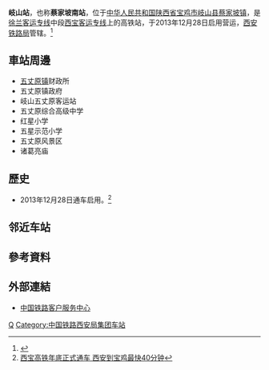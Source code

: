 {{本条目的主题不是|旗山車站}}
{{Expand|time=2016-05-08T12:17:53+00:00}}
{{Infobox China railway station 
|车站名称 =岐山站
|图片 = 
|图片介绍 = 
|车站名称拼音 = Qishan
|英文名称=Qishan Railway Station
|车站代码 = 39023
|电报码 = QAY
|拼音码 = QSH
|车站位置 = [[陕西省|陕西省]][[宝鸡市|宝鸡市]][[岐山县|岐山县]][[蔡家坡镇|蔡家坡镇]]
|坐标 = {{coord|34|16|31.16|N|107|36|29.39|E|display=inline,title}}
|归属 =[[西安铁路局|西安铁路局]]
|线路 = [[徐兰客运专线|徐兰客运专线]]
|车站等级 = 三等站
|月台数目 = 2
|股道数目 = 4
}}
'''岐山站'''，也称'''蔡家坡南站'''，位于[[中华人民共和国|中华人民共和国]][[陕西省|陕西省]][[宝鸡市|宝鸡市]][[岐山县|岐山县]][[蔡家坡镇|蔡家坡镇]]，是[[徐兰客运专线|徐兰客运专线]]中段[[西宝客运专线|西宝客运专线]]上的高铁站，于2013年12月28日启用营运，[[西安铁路局|西安铁路局]]管辖。<ref>{{Cite web |url=http://www.baoji.gov.cn/site/1/html/52/123/105962.htm |title=岐山县县长何宏年检查西宝高铁沿线环境整治工作 |access-date=2016-05-08 |archive-url=https://web.archive.org/web/20170917124612/http://www.baoji.gov.cn/site/1/html/52/123/105962.htm |archive-date=2017-09-17 |dead-url=yes }}</ref>

==車站周邊==
* [[五丈原镇|五丈原镇]]财政所
* 五丈原镇政府
* 岐山五丈原客运站
* 五丈原综合高级中学
* 红星小学
* 五星示范小学
* 五丈原风景区
* 诸葛亮庙

==歷史==
* 2013年12月28日通车启用。<ref>[http://www.nbd.com.cn/articles/2013-12-18/795991.html?all_page=true 西宝高铁年底正式通车 西安到宝鸡最快40分钟]{{Dead link|date=2018年10月 |bot=InternetArchiveBot |fix-attempted=yes }}</ref>

== 邻近车站 ==
{{start rail box|[[File:China_Railways.svg|16px]] [[中国铁路|中国铁路]]}}
{{s-inop|[[杨陵南站|杨陵南站]]|往{{站|徐州东}}方向}}
{{s-line|[[徐兰客运专线|徐兰客运专线]]<br />← 48km 岐山站 41km →}}
{{s-inop|[[宝鸡南站|宝鸡南站]]|往{{站|兰州西}}方向}}
{{end box}}

==參考資料==
{{reflist}}
==外部連結==
* [http://www.12306.cn/mormhweb/ 中国铁路客户服务中心] {{Wayback|url=http://www.12306.cn/mormhweb/ |date=20180205163941 }}
{{China-rail-stub}}
{{徐兰客运专线}}
[[Category:宝鸡市铁路车站|Q]]
[[Category:中国铁路西安局集团车站|Category:中国铁路西安局集团车站]]